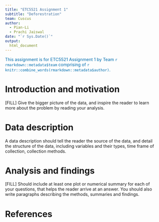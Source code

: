 ```yaml
---
title: "ETC5521 Assignment 1"
subtitle: "Deforestration"
team: Cuscus
author:
  - Pian-Li
  - Prachi Jaiswal
date: "`r Sys.Date()`"
output: 
  html_document
---
```


[This assignment is for ETC5521 Assignment 1 by Team `r rmarkdown::metadata$team` comprising of `r knitr::combine_words(rmarkdown::metadata$author)`.]{style="color:#006DAE;"}


# Introduction and motivation

[FILL] Give the bigger picture of the data, and inspire the reader to learn more about the problem by reading your analysis. 

# Data description

A data description should tell the reader the source of the data, and detail the structure of the data, including variables and their types, time frame of collection, collection methods.

# Analysis and findings

[FILL] Should include at least one plot or numerical summary for each of your questions, that helps the reader arrive at an answer. You should also write paragraphs describing the methods, summaries and findings. 

# References
